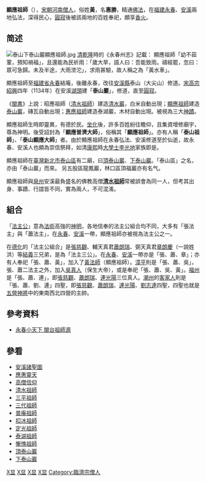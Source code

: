 '''顯應祖師'''（{{bd|||1134年|catIdx=X显}}），[[宋朝|宋朝]][[河南|河南]][[僧人|僧人]]，俗姓'''黃'''，名'''惠勝'''，精通[[佛法|佛法]]，在[[福建|福建]][[永春|永春]]、[[安溪|安溪]]兩地弘法，深得民心，[[圓寂|圓寂]]後被該兩地的百姓奉祀，頗享[[香火|香火]]。

== 简述 ==
[[File:泰山下泰山巖顯應祖師.jpg|thumb]]
[[清|清]][[乾隆|乾隆]]時的《永春州志》記載： 顯應祖師「幼不茹葷，預知禍福」，且還能為民祈雨：「歲大旱，語人曰：吾能致雨。禱經罷，忽曰：眾可急歸。未及半途，大雨滂沱」，求雨甚驗，故人稱之為「黃水車」。

顯應祖師至[[福建省|福建省]][[永春|永春]]結庵，後離永春，改往[[安溪縣|安溪縣]]泰山（大尖山）修道。[[宋高宗|宋高宗]][[紹興|紹興]]四年（1134年）在安溪[[湖頭|湖頭]]建「'''泰山巖'''」，修道，直至[[圓寂|圓寂]]。

《[[閩書|閩書]]》上說：昭應祖師（[[清水祖師|清水祖師]]）建造[[清水巖|清水巖]]，白米自動出現；[[顯應祖師|顯應祖師]]建造[[泰山巖|泰山巖]]，磚瓦自動出現；[[惠應祖師|惠應祖師]]建造泰湖巖，木材自動出現。被視為三大[[神蹟|神蹟]]。

顯應祖師生時即靈異，有德於民。[[坐化|坐化]]後，許多百姓紛往瞻仰，且集資增修廟宇，尊為神明。後受詔封為「'''顯應普濟大師'''」，俗稱其「'''顯應祖師'''」。亦有人稱「'''泰山祖師'''」、「'''泰山顯應大師'''」者。由於顯應祖師在永春弘法、安溪修道至於仙逝，故永春、安溪人也頗為崇信祭拜，如清[[康熙|康熙]]時[[大學士|大學士]][[李光地|李光地]]家族即是。

顯應祖師在[[臺灣|臺灣]][[新北市|新北市]][[泰山區_(新北市)|泰山區]]有二廟，曰[[頂泰山巖|頂泰山巖]]、[[下泰山巖|下泰山巖]]。「泰山區」之名，亦由「泰山巖」而來。 另五股區龍鳳巖，林口區頂福巖亦有名气。

顯應祖師與[[泉州|泉州]]安溪最負盛名的佛教高僧'''[[清水祖師|清水祖師]]'''常被誤會為同一人，但考其出身、事蹟、行誼皆不同，實為兩人，不可混淆。

==組合==
「[[法主公|法主公]]」意為[[法術|法術]]高強的[[神明|神明]]，各地信奉的法主公組合均不同，大多有「張法主」與「蕭法主」，在[[永春|永春]]、[[安溪|安溪]]一帶，顯應祖師亦被視為法主公之一。

在[[德化|德化]]的「法主公組合」是[[張慈觀|張慈觀]]、輔天真君[[蕭朗瑞|蕭朗瑞]]、弼天真君[[章朗慶|章朗慶]]（一說姓洪）等[[結義|結義]]三兄弟，是為「法主三公」。在[[永春|永春]]、[[安溪|安溪]]一帶亦是「張、蕭、章」；亦有人奉祀「張、蕭、黃」，加入了[[顯應祖師|黃法師]]（顯應祖師）。[[漳平|漳平]]則是「張、蕭、吳」，張、蕭二法主之外，加入[[保生大帝|吳真人]]（保生大帝），或是奉祀「張、蕭、吳、黃」。[[福州|福州]]是「張、蕭、連」，即[[張慈觀|張慈觀]]、[[蕭朗瑞|蕭朗瑞]]、[[連光陽|連光陽]]三位真人。[[潮州|潮州]]的[[客家人|客家人]]則是「張、蕭、劉、連」四聖，即[[張慈觀|張慈觀]]、[[蕭朗瑞|蕭朗瑞]]、[[連光陽|連光陽]]、[[劉志達|劉志達]]四聖，四聖也就是[[五營神將|五營神將]]中的東南西北四營的主帥。

== 參考資料 ==
*[https://web.archive.org/web/20050218174348/http://www.qzwb.com/gb/content/2004-02/14/content_1140648.htm 永春小天下 閩台祖師源] 

{{安溪諸聖}}
==參看==
{{div col|cols=4}}
* [[安溪諸聖圖|安溪諸聖圖]]
* [[應惠靈天|應惠靈天]]
* [[高僧信仰|高僧信仰]]
* [[清水祖師|清水祖師]]
* [[三平祖師|三平祖師]]
* [[三代祖師|三代祖師]]
* [[普庵祖師|普庵祖師]]
* [[扣冰祖師|扣冰祖師]]
* [[定光祖師|定光祖師]]
* [[泰湖祖師|泰湖祖師]]
* [[慚愧祖師|慚愧祖師]]
* [[頂泰山巖|頂泰山巖]]
* [[下泰山巖|下泰山巖]]

[[Category:宋朝僧人|X显]]
[[Category:禪僧|X显]]
[[Category:河南人|X显]]
[[Category:中國民間信仰|X显]]
[[Category:臨濟宗僧人|Category:臨濟宗僧人]]